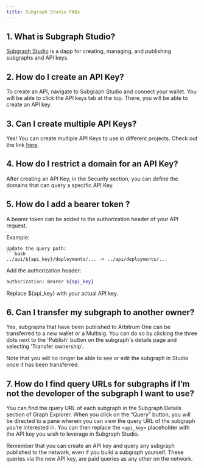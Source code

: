 ```yaml
---
title: Subgraph Studio FAQs
---
```


## 1. What is Subgraph Studio?

[Subgraph Studio](https://thegraph.com/studio/) is a dapp for creating, managing, and publishing subgraphs and API keys.

## 2. How do I create an API Key?

To create an API, navigate to Subgraph Studio and connect your wallet. You will be able to click the API keys tab at the top. There, you will be able to create an API key.

## 3. Can I create multiple API Keys?

Yes! You can create multiple API Keys to use in different projects. Check out the link [here](https://thegraph.com/studio/apikeys/).

## 4. How do I restrict a domain for an API Key?

After creating an API Key, in the Security section, you can define the domains that can query a specific API Key.

## 5. How do I add a bearer token ?

A bearer token can be added to the authorization header of your API request.

Example:
```
Update the query path:
```bash
../api/${api_key}/deployments/... -> ../api/deployments/...
```
Add the authorization header:
```bash
authorization: Bearer ${api_key}
```
Replace ${api_key} with your actual API key.

## 6. Can I transfer my subgraph to another owner?

Yes, subgraphs that have been published to Arbitrum One can be transferred to a new wallet or a Multisig. You can do so by clicking the three dots next to the 'Publish' button on the subgraph's details page and selecting 'Transfer ownership'.

Note that you will no longer be able to see or edit the subgraph in Studio once it has been transferred.

## 7. How do I find query URLs for subgraphs if I’m not the developer of the subgraph I want to use?

You can find the query URL of each subgraph in the Subgraph Details section of Graph Explorer. When you click on the “Query” button, you will be directed to a pane wherein you can view the query URL of the subgraph you’re interested in. You can then replace the `<api_key>` placeholder with the API key you wish to leverage in Subgraph Studio.

Remember that you can create an API key and query any subgraph published to the network, even if you build a subgraph yourself. These queries via the new API key, are paid queries as any other on the network.
